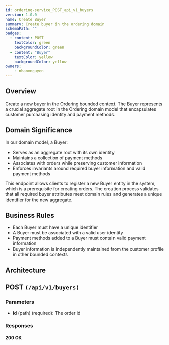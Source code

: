 ```yaml
---
id: ordering-service_POST_api_v1_buyers
version: 1.0.0
name: Create Buyer
summary: Create buyer in the ordering domain
schemaPath: ""
badges:
  - content: POST
    textColor: green
    backgroundColor: green
  - content: "Buyer"
    textColor: yellow
    backgroundColor: yellow
owners:
    - nhanxnguyen
---
```


## Overview

Create a new buyer in the Ordering bounded context. The Buyer represents a crucial aggregate root in the Ordering domain model that encapsulates customer purchasing identity and payment methods.

## Domain Significance

In our domain model, a Buyer:

- Serves as an aggregate root with its own identity
- Maintains a collection of payment methods
- Associates with orders while preserving customer information
- Enforces invariants around required buyer information and valid payment methods

This endpoint allows clients to register a new Buyer entity in the system, which is a prerequisite for creating orders. The creation process validates that all required buyer attributes meet domain rules and generates a unique identifier for the new aggregate.

## Business Rules

- Each Buyer must have a unique identifier
- A Buyer must be associated with a valid user identity
- Payment methods added to a Buyer must contain valid payment information
- Buyer information is independently maintained from the customer profile in other bounded contexts

## Architecture

<NodeGraph />

## POST `(/api/v1/buyers)`

### Parameters

- **id** (path) (required): The order id

### Responses

#### <span className="text-green-500">200 OK</span>

<SchemaViewer file="response-200.json" maxHeight="500" id="response-200" />
